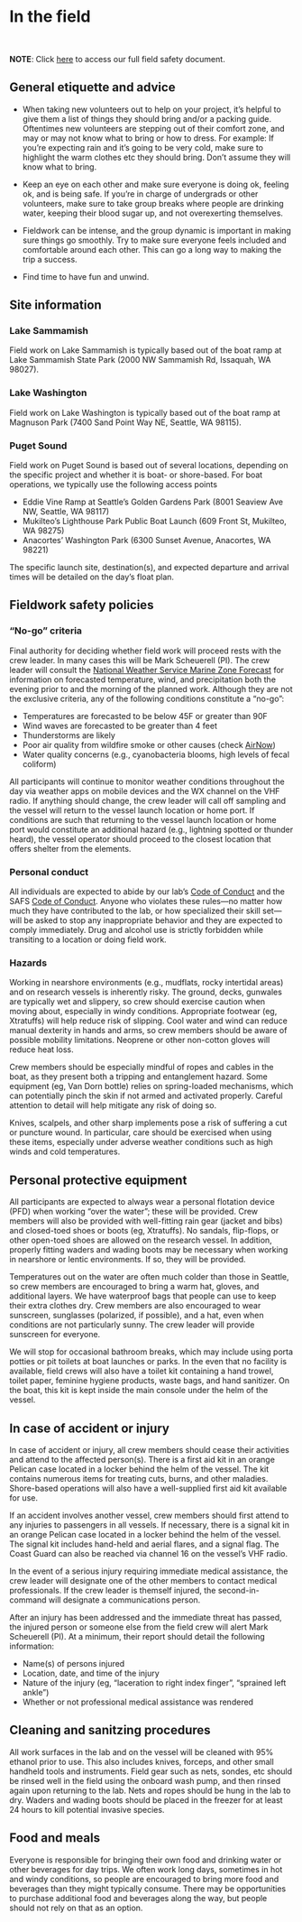 # In the field

<br>

**NOTE**: Click [here](resources\Scheuerell_fieldwork_safety_plan_2022.pdf) to access our full field safety document.


## General etiquette and advice

-	When taking new volunteers out to help on your project, it’s helpful to give them a list of things they should bring and/or a packing guide. Oftentimes new volunteers are stepping out of their comfort zone, and may or may not know what to bring or how to dress. For example: If you’re expecting rain and it’s going to be very cold, make sure to highlight the warm clothes etc they should bring. Don’t assume they will know what to bring.

-	Keep an eye on each other and make sure everyone is doing ok, feeling ok, and is being safe. If you’re in charge of undergrads or other volunteers, make sure to take group breaks where people are drinking water, keeping their blood sugar up, and not overexerting themselves.

-	Fieldwork can be intense, and the group dynamic is important in making sure things go smoothly. Try to make sure everyone feels included and comfortable around each other. This can go a long way to making the trip a success.

-	Find time to have fun and unwind. 


## Site information

### Lake Sammamish

Field work on Lake Sammamish is typically based out of the boat ramp at Lake Sammamish State Park (2000 NW Sammamish Rd, Issaquah, WA 98027).

### Lake Washington

Field work on Lake Washington is typically based out of the boat ramp at Magnuson Park (7400 Sand Point Way NE, Seattle, WA 98115).

### Puget Sound

Field work on Puget Sound is based out of several locations, depending on the specific project and whether it is boat- or shore-based. For boat operations, we typically use the following access points

*	Eddie Vine Ramp at Seattle’s Golden Gardens Park (8001 Seaview Ave NW, Seattle, WA 98117)  
*	Mukilteo’s Lighthouse Park Public Boat Launch (609 Front St, Mukilteo, WA 98275)  
*	Anacortes’ Washington Park (6300 Sunset Avenue, Anacortes, WA 98221)  

The specific launch site, destination(s), and expected departure and arrival times will be detailed on the day’s float plan.

## Fieldwork safety policies

### “No-go” criteria

Final authority for deciding whether field work will proceed rests with the crew leader. In many cases this will be Mark Scheuerell (PI). The crew leader will consult the [National Weather Service Marine Zone Forecast](https://marine.weather.gov/MapClick.php?zoneid=pzz135#.YqurZhPMIk5) for information on forecasted temperature, wind, and precipitation both the evening prior to and the morning of the planned work. Although they are not the exclusive criteria, any of the following conditions constitute a “no-go”:

*	Temperatures are forecasted to be below 45F or greater than 90F  
*	Wind waves are forecasted to be greater than 4 feet  
*	Thunderstorms are likely  
*	Poor air quality from wildfire smoke or other causes (check [AirNow](https://www.airnow.gov/?city=Seattle&state=WA&country=USA))  
*	Water quality concerns (e.g., cyanobacteria blooms, high levels of fecal coliform)  

All participants will continue to monitor weather conditions throughout the day via weather apps on mobile devices and the WX channel on the VHF radio. If anything should change, the crew leader will call off sampling and the vessel will return to the vessel launch location or home port. If conditions are such that returning to the vessel launch location or home port would constitute an additional hazard (e.g., lightning spotted or thunder heard), the vessel operator should proceed to the closest location that offers shelter from the elements.

### Personal conduct

All individuals are expected to abide by our lab's [Code of Conduct](https://scheuerell-lab.github.io/lab-book/code-of-conduct.html) and the SAFS [Code of Conduct](https://fish.uw.edu/about/code-of-conduct/). Anyone who violates these rules—no matter how much they have contributed to the lab, or how specialized their skill set—will be asked to stop any inappropriate behavior and they are expected to comply immediately. Drug and alcohol use is strictly forbidden while transiting to a location or doing field work.

### Hazards

Working in nearshore environments (e.g., mudflats, rocky intertidal areas) and on research vessels is inherently risky. The ground, decks, gunwales are typically wet and slippery, so crew should exercise caution when moving about, especially in windy conditions. Appropriate footwear (eg, Xtratuffs) will help reduce risk of slipping. Cool water and wind can reduce manual dexterity in hands and arms, so crew members should be aware of possible mobility limitations. Neoprene or other non-cotton gloves will reduce heat loss. 

Crew members should be especially mindful of ropes and cables in the boat, as they present both a tripping and entanglement hazard. Some equipment (eg, Van Dorn bottle) relies on spring-loaded mechanisms, which can potentially pinch the skin if not armed and activated properly. Careful attention to detail will help mitigate any risk of doing so.

Knives, scalpels, and other sharp implements pose a risk of suffering a cut or puncture wound. In particular, care should be exercised when using these items, especially under adverse weather conditions such as high winds and cold temperatures.

## Personal protective equipment

All participants are expected to always wear a personal flotation device (PFD) when working “over the water”; these will be provided. Crew members will also be provided with well-fitting rain gear (jacket and bibs) and closed-toed shoes or boots (eg, Xtratuffs). No sandals, flip-flops, or other open-toed shoes are allowed on the research vessel. In addition, properly fitting waders and wading boots may be necessary when working in nearshore or lentic environments. If so, they will be provided.

Temperatures out on the water are often much colder than those in Seattle, so crew members are encouraged to bring a warm hat, gloves, and additional layers. We have waterproof bags that people can use to keep their extra clothes dry. Crew members are also encouraged to wear sunscreen, sunglasses (polarized, if possible), and a hat, even when conditions are not particularly sunny. The crew leader will provide sunscreen for everyone.

We will stop for occasional bathroom breaks, which may include using porta potties or pit toilets at boat launches or parks. In the even that no facility is available, field crews will also have a toilet kit containing a hand trowel, toilet paper, feminine hygiene products, waste bags, and hand sanitizer. On the boat, this kit is kept inside the main console under the helm of the vessel.

## In case of accident or injury

In case of accident or injury, all crew members should cease their activities and attend to the affected person(s). There is a first aid kit in an orange Pelican case located in a locker behind the helm of the vessel. The kit contains numerous items for treating cuts, burns, and other maladies. Shore-based operations will also have a well-supplied first aid kit available for use.

If an accident involves another vessel, crew members should first attend to any injuries to passengers in all vessels. If necessary, there is a signal kit in an orange Pelican case located in a locker behind the helm of the vessel. The signal kit includes hand-held and aerial flares, and a signal flag. The Coast Guard can also be reached via channel 16 on the vessel’s VHF radio. 

In the event of a serious injury requiring immediate medical assistance, the crew leader will designate one of the other members to contact medical professionals. If the crew leader is themself injured, the second-in-command will designate a communications person.

After an injury has been addressed and the immediate threat has passed, the injured person or someone else from the field crew will alert Mark Scheuerell (PI). At a minimum, their report should detail the following information:

*	Name(s) of persons injured  
*	Location, date, and time of the injury  
*	Nature of the injury (eg, “laceration to right index finger”, “sprained left ankle”)  
*	Whether or not professional medical assistance was rendered  

## Cleaning and sanitzing procedures

All work surfaces in the lab and on the vessel will be cleaned with 95% ethanol prior to use. This also includes knives, forceps, and other small handheld tools and instruments. Field gear such as nets, sondes, etc should be rinsed well in the field using the onboard wash pump, and then rinsed again upon returning to the lab. Nets and ropes should be hung in the lab to dry. Waders and wading boots should be placed in the freezer for at least 24 hours to kill potential invasive species.

## Food and meals

Everyone is responsible for bringing their own food and drinking water or other beverages for day trips. We often work long days, sometimes in hot and windy conditions, so people are encouraged to bring more food and beverages than they might typically consume. There may be opportunities to purchase additional food and beverages along the way, but people should not rely on that as an option.

